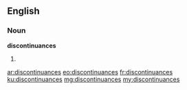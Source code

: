 ==English==

===Noun===
'''discontinuances'''

# {{plural of|discontinuance}}

[[ar:discontinuances]]
[[eo:discontinuances]]
[[fr:discontinuances]]
[[ku:discontinuances]]
[[mg:discontinuances]]
[[my:discontinuances]]